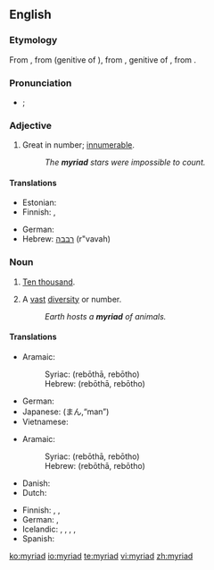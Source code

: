 {{wikipedia}}
==English==

===Etymology===
From {{etyl|frm}} {{term|myriade|lang=frm}}, from {{LL.}} {{term|myrias|lang=la}} (genitive of {{term|myriadis|lang=la}}), from {{etyl|grc}} {{term|μυριάδος|sc=polytonic|tr=myriados|lang=grc}}, genitive of {{term|μυριάς|sc=polytonic|tr=myrias||number of 10,000|lang=grc}}, from {{term|μύριος|sc=polytonic|tr=myrios||numberless, countless, infinite|lang=grc}}.

===Pronunciation===
* {{a|UK}} {{IPA|/ˈmɪ.ɹi.æd/|/ˈmɪ.ɹi.əd/}}; {{SAMPA|/"mI.ri.{d/|/"mI.ri.@d/}}

===Adjective===
{{en-adj|-}}

# Great in number; [[innumerable]].
#: ''The '''myriad''' stars were impossible to count.''

====Translations====
{{trans-top|great in number}}
* Estonian: {{t-|et|loendamatu}}
* Finnish: {{t-|fi|lukematon}}, {{t-|fi|lukuisa}}
{{trans-mid}}
* German: {{t-|de|unzählig}}
* Hebrew: [[רבבה]] (r"vavah) {{f}}
{{trans-bottom}}

===Noun===
{{en-noun}}

# {{archaic}} [[ten thousand|Ten thousand]].
# A [[vast]] [[diversity]] or number.
#: ''Earth hosts a '''myriad''' of animals.''

====Translations====
{{trans-top|ten thousand}}
* Aramaic:
*: Syriac: {{tø|arc|ܪܒܘܬܐ|f|sc=Syrc}} (rebōthā, rebōtho)
*: Hebrew: {{tø|arc|רבותא|f|sc=Hebr}} (rebōthā, rebōtho)
{{trans-mid}}
* German: {{t+|de|Myriade|f|s}}
* Japanese: {{t+|ja|万|sc=Jpan}} (まん,“man”)
* Vietnamese: {{t|vi|vạn|xs=Vietnamese}}
{{trans-bottom}}

{{trans-top|a vast diversity or number}}
* Aramaic:
*: Syriac: {{tø|arc|ܪܒܘܬܐ|f|sc=Syrc}} (rebōthā, rebōtho)
*: Hebrew: {{tø|arc|רבותא|f|sc=Hebr}} (rebōthā, rebōtho)
* Danish: {{t+|da|myriade|c}}
* Dutch: {{t|nl|een groot aantal}}
{{trans-mid}}
* Finnish: {{t|fi|suunnaton määrä}}, {{t-|fi|myriadi}}, {{t|fi|lukematon määrä}}
* German: {{t-|de|Unmenge|f}}, {{t|de|Myriaden|f|p}}
* Icelandic: {{t|is|mýgrútur|m}}, {{t|is|urmull|f}}, {{t|is|ótal|n}}, {{t|is|ógrynni|n}}, {{t|is|aragrúi|m}}
* Spanish: {{t-|es|miríada|f}}
{{trans-bottom}}

[[ko:myriad]]
[[io:myriad]]
[[te:myriad]]
[[vi:myriad]]
[[zh:myriad]]